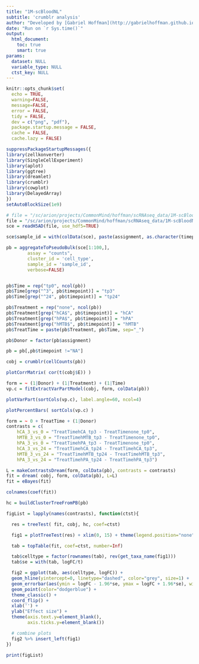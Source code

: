 ```yaml
---
title: "1M-scBloodNL"
subtitle: 'crumblr analysis'
author: "Developed by [Gabriel Hoffman](http://gabrielhoffman.github.io/)"
date: "Run on `r Sys.time()`"
output: 
  html_document:
    toc: true
    smart: true
params:
  dataset: NULL
  variable_type: NULL
  ctst_key: NULL
---
```



<!---

cd /sc/arion/projects/CommonMind/hoffman/crumblr_analysis/1M-scBloodNL
ml python git
git pull
R --vanilla


system("git pull"); rmarkdown::render("1M-scBloodNL_crumblr.Rmd");


https://hoffmg01.hpc.mssm.edu/crumblr_analysis/1M-scBloodNL/1M-scBloodNL_crumblr.html


--->


```r
knitr::opts_chunk$set(
  echo = TRUE,
  warning=FALSE,
  message=FALSE,
  error = FALSE,
  tidy = FALSE,
  dev = c("png", "pdf"),
  package.startup.message = FALSE,
  cache = FALSE,
  cache.lazy = FALSE)
```


```r
suppressPackageStartupMessages({
library(zellkonverter)
library(SingleCellExperiment)
library(aplot)
library(ggtree)
library(dreamlet)
library(crumblr)
library(cowplot)
library(DelayedArray)
})
setAutoBlockSize(1e9)

# file = "/sc/arion/projects/CommonMind/hoffman/scRNAseq_data/1M-scBloodNL/1M_v2_20201029.h5ad"
file = "/sc/arion/projects/CommonMind/hoffman/scRNAseq_data/1M-scBloodNL/1M_v3_20201106.h5ad"
sce = readH5AD(file, use_hdf5=TRUE)

sce$sample_id = with(colData(sce), paste(assignment, as.character(timepoint), sep='_'))

pb = aggregateToPseudoBulk(sce[1:100,], 
        assay = "counts",    
        cluster_id = 'cell_type', 
        sample_id = 'sample_id',
        verbose=FALSE)


pb$Time = rep("tp0", ncol(pb))
pb$Time[grep("^3", pb$timepoint)] = "tp3"
pb$Time[grep("^24", pb$timepoint)] = "tp24"

pb$Treatment = rep("none", ncol(pb))
pb$Treatment[grep("hCA$", pb$timepoint)] = "hCA"
pb$Treatment[grep("hPA$", pb$timepoint)] = "hPA"
pb$Treatment[grep("hMTB$", pb$timepoint)] = "hMTB"
pb$TreatTime = paste(pb$Treatment, pb$Time, sep="_")

pb$Donor = factor(pb$assignment)

pb = pb[,pb$timepoint !="NA"]
```

```r
cobj = crumblr(cellCounts(pb))

plotCorrMatrix( cor(t(cobj$E)) )

form = ~ (1|Donor) + (1|Treatment) + (1|Time)
vp.c = fitExtractVarPartModel(cobj, form, colData(pb))

plotVarPart(sortCols(vp.c), label.angle=60, ncol=4) 

plotPercentBars( sortCols(vp.c) )

form = ~ 0 + TreatTime + (1|Donor)
contrasts = c(
	hCA_3_vs_0 = "TreatTimehCA_tp3 - TreatTimenone_tp0",
	hMTB_3_vs_0 = "TreatTimehMTB_tp3 - TreatTimenone_tp0",
	hPA_3_vs_0 = "TreatTimehPA_tp3 - TreatTimenone_tp0", 
	hCA_3_vs_24 = "TreatTimehCA_tp24 - TreatTimehCA_tp3",
	hMTB_3_vs_24 = "TreatTimehMTB_tp24 - TreatTimehMTB_tp3",
	hPA_3_vs_24 = "TreatTimehPA_tp24 - TreatTimehPA_tp3")

L = makeContrastsDream(form, colData(pb), contrasts = contrasts)
fit = dream( cobj, form, colData(pb), L=L)
fit = eBayes(fit)

colnames(coef(fit))

hc = buildClusterTreeFromPB(pb)

figList = lapply(names(contrasts), function(ctst){

  res = treeTest( fit, cobj, hc, coef=ctst)

  fig1 = plotTreeTest(res) + xlim(0, 15) + theme(legend.position="none") + ggtitle(ctst)

  tab = topTable(fit, coef=ctst, number=Inf)

  tab$celltype = factor(rownames(tab), rev(get_taxa_name(fig1)))
  tab$se = with(tab, logFC/t)

  fig2 = ggplot(tab, aes(celltype, logFC)) + 
  geom_hline(yintercept=0, linetype="dashed", color="grey", size=1) +
  geom_errorbar(aes(ymin = logFC - 1.96*se, ymax = logFC + 1.96*se), width=0) +
  geom_point(color="dodgerblue") +
  theme_classic() +
  coord_flip() +
  xlab('') + 
  ylab("Effect size") +
  theme(axis.text.y=element_blank(),
        axis.ticks.y=element_blank())

  # combine plots
  fig2 %>% insert_left(fig1) 
})
```

```r
print(figList)
```







